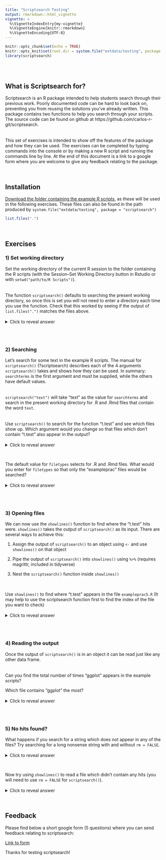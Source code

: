 ```yaml
---
title: "Scriptsearch Testing"
output: rmarkdown::html_vignette
vignette: >
  %\VignetteIndexEntry{my-vignette}
  %\VignetteEngine{knitr::rmarkdown}
  %\VignetteEncoding{UTF-8}
---
```


```r
knitr::opts_chunk$set(echo = TRUE)
knitr::opts_knit$set(root.dir = system.file("extdata/testing", package = "scriptsearch"))
library(scriptsearch)
```
<br><br>

## What is Scriptsearch for?

Scriptsearch is an R package intended to help students search through their previous work. Poorly documented code can be hard to look back on, preventing you from reusing the solutions you've already written. This package contains two functions to help you search through your scripts. The source code can be found on github at https://github.com/carlos-r-git/scriptsearch.
<br><br><br>
This set of exercises is intended to show off the features of the package and how they can be used. The exercises can be completed by typing commands into the console or by making a new R script and running the commands line by line. At the end of this document is a link to a google form where you are welcome to give any feedback relating to the package.

<br>

## Installation

[Download the folder containing the example R scripts](https://drive.google.com/file/d/1wlwFYbizduVpLE9qa1xJtXqEGXW33QYv/view?usp=sharing), as these will be used in the following exercises. These files can also be found in the path produced by `system.file("extdata/testing", package = "scriptsearch")`

```r

list.files(".")

```

<br>

## Exercises

### 1) Set working directory

Set the working directory of the current R session to the folder containing the R scripts (with the Session--Set Working Directory button in Rstudio or with `setwd("path/to/R Scripts")`). 
<br><br><br>
The function `scriptsearch()` defaults to searching the present working directory, so once this is set you will not need to enter a directory each time you use the function. Check that this worked by seeing if the output of `list.files(".")` matches the files above. 
<br><br>
<details>
<summary> Click to reveal answer </summary>
<p>

```r

list.files(".")

```

</p>
</details> 
<br><br>

### 2) Searching

Let's search for some text in the example R scripts. The manual for `scriptsearch()` (?scriptsearch) describes each of the 4 arguments `scriptsearch()` takes and shows how they can be used. In summary: `searchterms` is the first argument and must be supplied, while the others have default values. 
<br><br><br>
`scriptsearch("text")` will take "text" as the value for `searchterms` and search in the present working directory for .R and .Rmd files that contain the word `text`. 
<br><br><br>
Use `scriptsearch()` to search for the function "t.test" and see which files show up. Which argument would you change so that files which don't contain "t.test" also appear in the output?
<br><br>
<details>
<summary> Click to reveal answer </summary>
<p>

```r

scriptsearch("t.test", rm = FALSE)

```

</p>
</details> 
<br>

The default value for `filetypes` selects for .R and .Rmd files. What would you enter for `filetypes` so that only the "exampleprac" files would be searched?
<br><br>
<details>
<summary> Click to reveal answer </summary>
<p>

```r

scriptsearch("t.test", filetypes = "exampleprac", rm = FALSE)

```

</p>
</details> 
<br><br>

### 3) Opening files

We can now use the `showlines()` function to find where the "t.test" hits were. `showlines()` takes the output of `scriptsearch()` as its input. There are several ways to achieve this:

1) Assign the output of `scriptsearch()` to an object using `<-` and use `showlines()` on that object

2) Pipe the output of `scriptsearch()` into `showlines()` using ` %>% ` (requires magrittr, included in tidyverse)

3) Nest the `scriptsearch()` function inside `showlines()`

<br><br>
Use `showlines()` to find where "t.test" appears in the file `exampleprac5.R` (It may help to use the scriptsearch function first to find the index of the file you want to check)
<br><br>
<details>
<summary> Click to reveal answer </summary>
<p>

```r

data <- scriptsearch("t.test", filetypes = "exampleprac", rm = FALSE)
data

```

```r

showlines(data, 3)

```

```r

showlines(data, 3, open = FALSE)

```

Alternative methods:

```r

scriptsearch("t.test", filetypes = "exampleprac", rm = FALSE) %>% showlines(., 3)

showlines(scriptsearch("t.test", filetypes = "exampleprac", rm = FALSE), 3)

```

</p>
</details> 
<br><br>

### 4) Reading the output

Once the output of `scriptsearch()` is in an object it can be read just like any other data frame. 
<br><br><br>
Can you find the total number of times "ggplot" appears in the example scripts? 

Which file contains "ggplot" the most?
<br><br>
<details>
<summary> Click to reveal answer </summary>
<p>

```r

data <- scriptsearch("ggplot")

total <- sum(data$Hits)

most <- data$Path[which.max(data$Hits)]

```

```r

data

paste("Total number of ggplots:", total)

paste("File with most ggplots:", most)

```

</p>
</details> 
<br><br>

### 5) No hits found?

What happens if you search for a string which does not appear in any of the files? Try searching for a long nonsense string with and without `rm = FALSE`. 
<br><br>
<details>
<summary> Click to reveal answer </summary>
<p>

```r

scriptsearch("zzzz")
scriptsearch("zzzz", rm = FALSE)

```

</p>
</details>
<br>

Now try using `showlines()` to read a file which didn't contain any hits (you will need to use `rm = FALSE` for `scriptsearch()`). 
<br><br>
<details>
<summary> Click to reveal answer </summary>
<p>

```r

no_files <- scriptsearch("zzzz") 
showlines(no_files, 1)

no_hits <- scriptsearch("zzzz", rm = FALSE)
showlines(no_hits, 1)

```

</p>
</details>

<br>

## Feedback

Please find below a short google form (5 questions) where you can send feedback relating to scriptsearch:

[Link to form](https://docs.google.com/forms/d/e/1FAIpQLScj6yDxY8wP5VOwUZMjq8GV534ZpMn9JkpdEfDl_uFw1fHL1A/viewform?usp=sf_link)

Thanks for testing scriptsearch!
